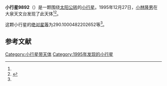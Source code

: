 {{Infobox planet
| bgcolour = #FFFFC0
| name = 9892
| symbol = 
| image = 
| caption = 
| discovery = yes
| discovery_ref = 
| discoverer = [[小林隆男|小林隆男]]
| discovery_site = [[大泉天文台|大泉天文台]] 
| discovered = 1995年12月27日
| designations = yes
| mp_name = 
| named_after = 
| alt_names = 1995 YN3/ 1976 GM8 / 1976 HT / 1980 PT3
| mp_category = [[主带小行星|主带小行星]]
| orbit_ref = <ref name="a">[http://ssd.jpl.nasa.gov/sbdb.cgi?sstr=9892 9892] {{Wayback|url=http://ssd.jpl.nasa.gov/sbdb.cgi?sstr=9892 |date=20210717071823 }}，小行星數據庫瀏覽器（JPL Small-Body Database Browser）－[[美国国家航空航天局|美国国家航空航天局]]喷气推进实验室</ref>
| epoch = 2456400.5 (2013年4月18日更新)
| aphelion = {{convert|2.582493058596665|AU|km|3|abbr=on|lk=out}}
| perihelion = {{convert|1.943396174326432|AU|km|3|abbr=on}}
| semimajor = {{convert|2.262944616461549|AU|km|3|abbr=on}}
| eccentricity = 0.141209131
| period = 1243.395567 [[日|日]]<br />3.4[[儒略年|儒略年]]
| avg_speed = 
| inclination = 6.212847112761452
| asc_node = 278.125825895245
| mean_anomaly = 
| arg_peri = 290.1000482202652
| satellites = 
| physical_characteristics = yes
| dimensions = 
| mass = 
| density = 
| surface_grav = 
| escape_velocity = 
| sidereal_day = 
| axial_tilt = 
| pole_ecliptic_lat = 
| pole_ecliptic_lon = 
| albedo = 
| temperatures= 
| temp_name1 = 
| mean_temp_1 = 
| max_temp_1 = 
| temp_name2 = 
| max_temp_2 = 
| spectral_type = 
| abs_magnitude = 290.1000482202652
}}

'''小行星9892'''（{{lang-en|9892}}）是一颗围绕[[太阳|太阳]][[公转|公转]]的[[小行星|小行星]]。1995年12月27日，[[小林隆男|小林隆男]]在大泉天文台发现了此天体<ref name="a" /><ref>{{cite news|title=小行星列表|url=http://cfa-www.harvard.edu/iau/lists/NumberedMPs.txt|accessdate=2013-07-08|newspaper=哈佛大学|archive-date=2008-05-17|archive-url=https://web.archive.org/web/20080517010638/http://cfa-www.harvard.edu/iau/lists/NumberedMPs.txt|dead-url=no}}</ref>。

这颗小行星的[[绝对星等|绝对星等]]为290.1000482202652等<ref name="a" />。

==参考文献==
{{reflist}}
{{Minor Planet Number|[[小行星9891|小行星9891]]|[[小行星9893|小行星9893]]}}

{{小天体}}

[[Category:小行星带天体|Category:小行星带天体]]
[[Category:1995年发现的小行星|Category:1995年发现的小行星]]

{{asteroid-stub}}